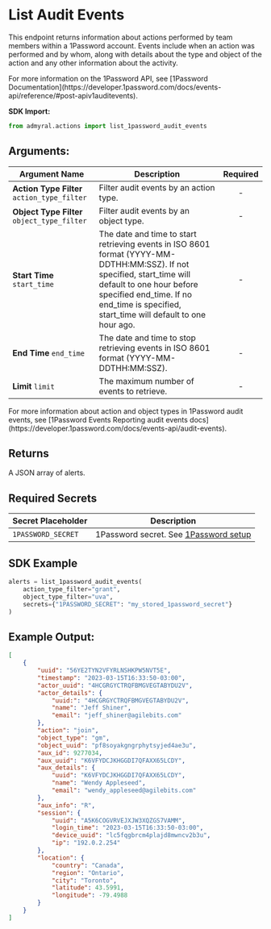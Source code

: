 
# List Audit Events

This endpoint returns information about actions performed by team members within a 1Password account. Events include when an action was performed and by whom,
along with details about the type and object of the action and any other information about the activity.

<Callout type="info">
	For more information on the 1Password API, see [1Password
	Documentation](https://developer.1password.com/docs/events-api/reference/#post-apiv1auditevents).
</Callout>

**SDK Import:**

```python
from admyral.actions import list_1password_audit_events
```

## Arguments:

| Argument Name                               | Description                                                                                                                                                                                                                                    | Required |
| ------------------------------------------- | ---------------------------------------------------------------------------------------------------------------------------------------------------------------------------------------------------------------------------------------------- | :------: |
| **Action Type Filter** `action_type_filter` | Filter audit events by an action type.                                                                                                                                                                                                         |    -     |
| **Object Type Filter** `object_type_filter` | Filter audit events by an object type.                                                                                                                                                                                                         |    -     |
| **Start Time** `start_time`                 | The date and time to start retrieving events in ISO 8601 format (YYYY-MM-DDTHH:MM:SSZ). If not specified, start_time will default to one hour before specified end_time. If no end_time is specified, start_time will default to one hour ago. |    -     |
| **End Time** `end_time`                     | The date and time to stop retrieving events in ISO 8601 format (YYYY-MM-DDTHH:MM:SSZ).                                                                                                                                                         |    -     |
| **Limit** `limit`                           | The maximum number of events to retrieve.                                                                                                                                                                                                      |    -     |

<Callout type="info">
	For more information about action and object types in 1Password audit
	events, see [1Password Events Reporting audit events
	docs](https://developer.1password.com/docs/events-api/audit-events).
</Callout>

## Returns

A JSON array of alerts.

## Required Secrets

| Secret Placeholder | Description                                                                |
| ------------------ | -------------------------------------------------------------------------- |
| `1PASSWORD_SECRET` | 1Password secret. See [1Password setup](/integrations/1password/1password) |

## SDK Example

```python
alerts = list_1password_audit_events(
    action_type_filter="grant",
    object_type_filter="uva",
	secrets={"1PASSWORD_SECRET": "my_stored_1password_secret"}
)
```

## Example Output:

```json
[
	{
		"uuid": "56YE2TYN2VFYRLNSHKPW5NVT5E",
		"timestamp": "2023-03-15T16:33:50-03:00",
		"actor_uuid": "4HCGRGYCTRQFBMGVEGTABYDU2V",
		"actor_details": {
			"uuid:": "4HCGRGYCTRQFBMGVEGTABYDU2V",
			"name": "Jeff Shiner",
			"email": "jeff_shiner@agilebits.com"
		},
		"action": "join",
		"object_type": "gm",
		"object_uuid": "pf8soyakgngrphytsyjed4ae3u",
		"aux_id": 9277034,
		"aux_uuid": "K6VFYDCJKHGGDI7QFAXX65LCDY",
		"aux_details": {
			"uuid": "K6VFYDCJKHGGDI7QFAXX65LCDY",
			"name": "Wendy Appleseed",
			"email": "wendy_appleseed@agilebits.com"
		},
		"aux_info": "R",
		"session": {
			"uuid": "A5K6COGVRVEJXJW3XQZGS7VAMM",
			"login_time": "2023-03-15T16:33:50-03:00",
			"device_uuid": "lc5fqgbrcm4plajd8mwncv2b3u",
			"ip": "192.0.2.254"
		},
		"location": {
			"country": "Canada",
			"region": "Ontario",
			"city": "Toronto",
			"latitude": 43.5991,
			"longitude": -79.4988
		}
	}
]
```
